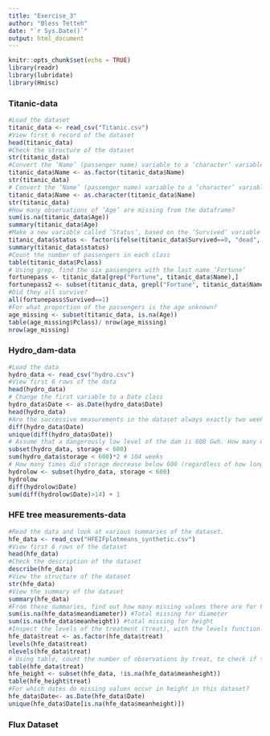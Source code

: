 ```yaml
---
title: "Exercise_3"
author: "Bless Tetteh"
date: "`r Sys.Date()`"
output: html_document
---
```


```r
knitr::opts_chunk$set(echo = TRUE)
library(readr)
library(lubridate)
library(Hmisc)
```

### Titanic-data
```r
#Load the dataset
titanic_data <- read_csv("Titanic.csv")
#View first 6 record of the dataset
head(titanic_data)
#Check the structure of the dataset
str(titanic_data)
#Convert the ’Name’ (passenger name) variable to a ’character’ variable, and store it in the dataframe. 
titanic_data$Name <- as.factor(titanic_data$Name)
str(titanic_data)
# Convert the ’Name’ (passenger name) variable to a ’character’ variable, and store it in the dataframe.
titanic_data$Name <- as.character(titanic_data$Name)
str(titanic_data)
#How many observations of ’Age’ are missing from the dataframe?
sum(is.na(titanic_data$Age))
summary(titanic_data$Age)
#Make a new variable called ’Status’, based on the ’Survived’ variable already in the dataset
titanic_data$status <- factor(ifelse(titanic_data$Survived==0, "dead", "alive"))
summary(titanic_data$status)
#Count the number of passengers in each class
table(titanic_data$Pclass)
# Using grep, find the six passengers with the last name ’Fortune’
fortunepass <- titanic_data[grep("Fortune", titanic_data$Name),]
fortunepass2 <- subset(titanic_data, grepl("Fortune", titanic_data$Name))
#Did they all survive?
all(fortunepass$Survived==1)
#For what proportion of the passengers is the age unknown?
age_missing <- subset(titanic_data, is.na(Age))
table(age_missing$Pclass)/ nrow(age_missing)
nrow(age_missing)
```
### Hydro_dam-data
```r
#Load the data
hydro_data <- read_csv("hydro.csv")
#View first 6 rows of the data
head(hydro_data)
# Change the first variable to a Date class
hydro_data$Date <- as.Date(hydro_data$Date)
head(hydro_data)
#Are the successive measurements in the dataset always exactly two week apart?
diff(hydro_data$Date)
unique(diff(hydro_data$Date))
# Assume that a dangerously low level of the dam is 600 Gwh. How many weeks was the dam level equal to or lower than this value?
subset(hydro_data, storage < 600)
sum(hydro_data$storage < 600)*2 # 104 weeks
# How many times did storage decrease below 600 (regardless of how long it remained below 600)?
hydrolow <- subset(hydro_data, storage < 600)
hydrolow
diff(hydrolow$Date)
sum(diff(hydrolow$Date)>14) + 1
```
### HFE tree measurements-data
```r
#Read the data and look at various summaries of the dataset.
hfe_data <- read_csv("HFEIFplotmeans_synthetic.csv")
#View first 6 rows of the dataset
head(hfe_data)
#Check the description of the dataset
describe(hfe_data)
#View the structure of the dataset
str(hfe_data)
#View the summary of the dataset
summary(hfe_data)
#From these summaries, find out how many missing values there are for height and diameter. Also count the number of missing values
sum(is.na(hfe_data$meandiameter)) #Total missing for diameter
sum(is.na(hfe_data$meanheight)) #total missing for height
#Inspect the levels of the treatment (treat), with the levels function. Also count the number of levels with the nlevels function. Now assign new levels to the factor, replacing the abbreviations with a more informative label.
hfe_data$treat <- as.factor(hfe_data$treat)
levels(hfe_data$treat)
nlevels(hfe_data$treat)
# Using table, count the number of observations by treat, to check if the dataset is balanced. Be aware that table simply counts the number of rows, regardless of missing values. Now take a subset of the dataset where height is not missing, and check the number of observations again.
table(hfe_data$treat)
hfe_height <- subset(hfe_data, !is.na(hfe_data$meanheight))
table(hfe_height$treat)
#For which dates do missing values occur in height in this dataset?
hfe_data$Date<- as.Date(hfe_data$Date)
unique(hfe_data$Date[is.na(hfe_data$meanheight)])
```
### Flux Dataset
